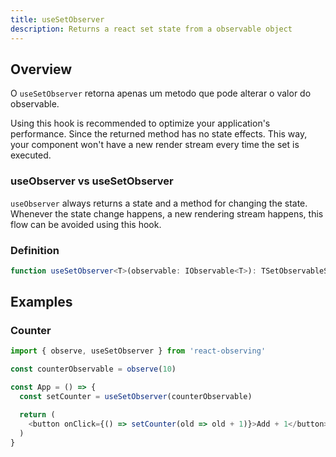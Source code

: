```yaml
---
title: useSetObserver
description: Returns a react set state from a observable object
---
```


## Overview

O `useSetObserver` retorna apenas um metodo que pode alterar o valor do observable.

Using this hook is recommended to optimize your application's performance.
Since the returned method has no state effects.
This way, your component won't have a new render stream every time the set is executed.

### useObserver vs useSetObserver

`useObserver` always returns a state and a method for changing the state.
Whenever the state change happens, a new rendering stream happens,
this flow can be avoided using this hook.

### Definition

```ts
function useSetObserver<T>(observable: IObservable<T>): TSetObservableState<T>
```

## Examples

### Counter

```ts lineNumbers highlight={6}
import { observe, useSetObserver } from 'react-observing'

const counterObservable = observe(10)

const App = () => {
  const setCounter = useSetObserver(counterObservable)

  return (
    <button onClick={() => setCounter(old => old + 1)}>Add + 1</button>
  )
}
```

